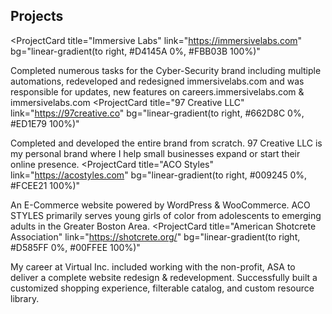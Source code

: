 ## Projects

<ProjectCard
  title="Immersive Labs"
  link="https://immersivelabs.com"
  bg="linear-gradient(to right, #D4145A 0%, #FBB03B 100%)"
>
Completed numerous tasks for the Cyber-Security brand including multiple automations, redeveloped and redesigned immersivelabs.com and was responsible for updates, new features on careers.immersivelabs.com & immersivelabs.com
</ProjectCard>
<ProjectCard
  title="97 Creative LLC"
  link="https://97creative.co"
  bg="linear-gradient(to right, #662D8C 0%, #ED1E79 100%)"
>
Completed and developed the entire brand from scratch. 97 Creative LLC is my personal brand where I help small businesses expand or start their online presence.
</ProjectCard>
<ProjectCard
  title="ACO Styles"
  link="https://acostyles.com"
  bg="linear-gradient(to right, #009245 0%, #FCEE21 100%)"
>
An E-Commerce website powered by WordPress & WooCommerce. ACO STYLES primarily serves young girls of color from adolescents to emerging adults in the Greater Boston Area.
</ProjectCard>
<ProjectCard
  title="American Shotcrete Association"
  link="https://shotcrete.org/"
  bg="linear-gradient(to right, #D585FF 0%, #00FFEE 100%)"
>
  My career at Virtual Inc. included working with the non-profit, ASA to deliver a complete website redesign & redevelopment. Successfully built a customized shopping experience, filterable catalog, and custom resource library.
</ProjectCard>
